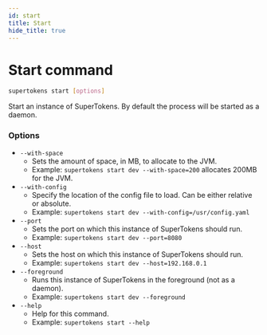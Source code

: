 ```yaml
---
id: start
title: Start
hide_title: true
---
```


<!-- COPY DOCS -->
<!-- ./community/supertokens-core/cli/start.md -->

# Start command

```bash
supertokens start [options]
```
Start an instance of SuperTokens. By default the process will be started as a daemon.

### Options
- ```--with-space```
    - Sets the amount of space, in MB, to allocate to the JVM.
    - Example: ```supertokens start dev --with-space=200``` allocates 200MB for the JVM.
- ```--with-config```
    - Specify the location of the config file to load. Can be either relative or absolute.
    - Example: ```supertokens start dev --with-config=/usr/config.yaml```
- ```--port```
    - Sets the port on which this instance of SuperTokens should run.
    - Example: ```supertokens start dev --port=8080```
- ```--host```
    - Sets the host on which this instance of SuperTokens should run.
    - Example: ```supertokens start dev --host=192.168.0.1```
- ```--foreground```
    - Runs this instance of SuperTokens in the foreground (not as a daemon).
    - Example: ```supertokens start dev --foreground```
- ```--help```
    - Help for this command.
    - Example: ```supertokens start --help```

